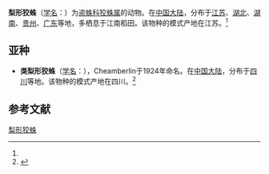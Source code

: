 {{Speciesbox
| name = 梨形狡蛛
| status = 
| status_system = 
| image = 
| genus = Dolomedes
| species = chinesus
| authority = (Cheamberlin, 1924)<ref name='id13951'>{{cite web| url =http://www.bioinfo.cn/db05/BjdwSpecies.php?action=view&id=13951| title =梨形狡蛛| work =《中国动物物种编目数据库》| publisher =中国科学院微生物研究所| author =中国科学院动物研究所| accessdate =2009-04-28| deadurl =yes| archiveurl =https://web.archive.org/web/20160305110503/http://www.bioinfo.cn/db05/BjdwSpecies.php?action=view&id=13951| archivedate =2016-03-05}}</ref>
}}

'''梨形狡蛛'''（[[学名|学名]]：{{lang|la|''Dolomedes chinesus''}}）为[[盗蛛科|盗蛛科]][[狡蛛属|狡蛛属]]的动物。在[[中国大陆|中国大陆]]，分布于[[江苏|江苏]]、[[湖北|湖北]]、[[湖南|湖南]]、[[贵州|贵州]]、[[广东|广东]]等地，多栖息于江南稻田。该物种的模式产地在江苏。<ref name='id13951'/>

==亚种==
*'''类梨形狡蛛'''（[[学名|学名]]：{{lang|la|''Dolomedes chinesus duoformus''}}），Cheamberlin于1924年命名。在[[中国大陆|中国大陆]]，分布于[[四川|四川]]等地。该物种的模式产地在四川。<ref name='id13952'>{{cite web| url =http://www.bioinfo.cn/db05/BjdwSpecies.php?action=view&id=13952| title =类梨形狡蛛| work =《中国动物物种编目数据库》| publisher =中国科学院微生物研究所| author =中国科学院动物研究所| accessdate =2009-04-28| deadurl =yes| archiveurl =https://web.archive.org/web/20160305025900/http://www.bioinfo.cn/db05/BjdwSpecies.php?action=view&id=13952| archivedate =2016-03-05}}</ref>

== 参考文献 ==
{{reflist}}

{{Wikispecies|Dolomedes chinesus}}
{{Taxonbar|from=Q4154267}}

[[Category:狡蛛属|梨形狡蛛]]


{{蜘蛛小作品}}